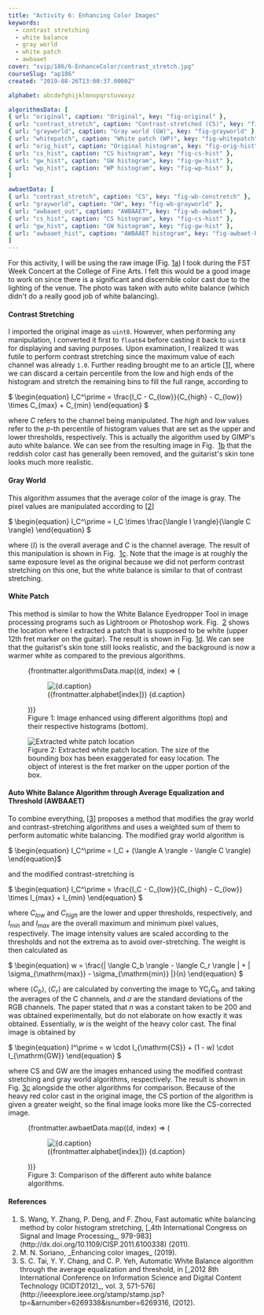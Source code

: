 ```yaml
---
title: "Activity 6: Enhancing Color Images"
keywords:
  - contrast stretching
  - white balance
  - gray world
  - white patch
  - awbaaet
cover: "svip/186/6-EnhanceColor/contrast_stretch.jpg"
courseSlug: "ap186"
created: "2019-08-26T13:00:37.0000Z"

alphabet: abcdefghijklmnopqrstuvwxyz

algorithmsData: [
{ url: "original", caption: "Original", key: "fig-original" },
{ url: "contrast_stretch", caption: "Contrast-stretched (CS)", key: "fig-constretch" },
{ url: "grayworld", caption: "Gray world (GW)", key: "fig-grayworld" },
{ url: "whitepatch", caption: "White patch (WP)", key: "fig-whitepatch" },
{ url: "orig_hist", caption: "Original histogram", key: "fig-orig-hist" },
{ url: "cs_hist", caption: "CS histogram", key: "fig-cs-hist" },
{ url: "gw_hist", caption: "GW histogram", key: "fig-gw-hist" },
{ url: "wp_hist", caption: "WP histogram", key: "fig-wp-hist" },
]

awbaetData: [
{ url: "contrast_stretch", caption: "CS", key: "fig-wb-constretch" },
{ url: "grayworld", caption: "GW", key: "fig-wb-grayworld" },
{ url: "awbaaet_out", caption: "AWBAAET", key: "fig-wb-awbaet" },
{ url: "cs_hist", caption: "CS histogram", key: "fig-cs-hist" },
{ url: "gw_hist", caption: "GW histogram", key: "fig-gw-hist" },
{ url: "awbaaet_hist", caption: "AWBAAET histogram", key: "fig-awbaet-hist" },
]
---
```



For this activity, I will be using the raw image (Fig. [1a](#fig-original)) I took during the
FST Week Concert at the College of Fine Arts. I felt this would be a good image to work on since there is a
significant and discernible color cast due to the lighting of the venue. The photo was taken with auto white
balance (which didn't do a really good job of white balancing).

#### Contrast Stretching

I imported the original image as <code>uint8</code>. However, when performing
any manipulation, I converted it first to <code>float64</code> before casting
it back to <code>uint8</code> for displaying and saving purposes. Upon
examination, I realized it was futile to perform contrast stretching since the
maximum value of each channel was already <code>1.0</code>. Further reading
brought me to an article [[1](#Wang2011)], where we can discard a certain percentile
from the low and high ends of the histogram
and stretch the remaining bins to fill the full range, according to

<span id="eq-constretch" className="mx-auto">
  $
  \begin{equation}
    I_C^\prime = \frac{I_C - C_{low}}{C_{high} - C_{low}} \times C_{max} + C_{min}
    \end{equation}
    $
</span>

where $C$ refers to the channel being manipulated.
The _high_ and _low_ values refer to the $p$-th percentile of histogram values that are set as the upper and lower
thresholds, respectively. This is actually the algorithm used by GIMP's auto
white balance. We can see from the resulting image in Fig.&nbsp;
[1b](#fig-constretch) that the reddish color cast has generally been
removed, and the guitarist's skin tone looks much more realistic.

#### Gray World

This algorithm assumes that the average color of the image is gray. The pixel
values are manipulated according to [[2](#Soriano2019)]

<span id="eq-grayworld" className="math-container">
  $
  \begin{equation}
    I_C^\prime = I_C \times \frac{\langle I \rangle}{\langle C \rangle}
    \end{equation}
    $
</span>

where $\langle I \rangle$ is the overall
average and $C$ is the
channel average. The result of this manipulation is shown in Fig.&nbsp;
[1c](#fig-grayworld). Note that the image is at roughly the same exposure
level as the original because we did not perform contrast stretching on this one,
but the white balance is similar to that of contrast stretching.

#### White Patch

This method is similar to how the White Balance Eyedropper Tool in image
processing programs such as Lightroom or Photoshop work. Fig.&nbsp;
[2](#fig-patch) shows the location where I extracted a patch that is
supposed to be white (upper 12th fret marker on the guitar). The result is shown
in Fig. [1d](#fig-whitepatch). We can see that the guitarist's skin tone
still looks realistic, and the background is now a warmer white as compared to
the previous algorithms.

<figure id="fig-enhance" class="container grid grid-cols-2 lg:grid-cols-4 gap-4">
  {frontmatter.algorithmsData.map((d, index) => (
    <figure id={d.key}>
      <img
        src={buildCldUrl(`svip/186/6-EnhanceColor/${d.url}`)}
        alt={d.caption}
        class="mx-auto"
      />
      <figcaption class="text-center">
        ({frontmatter.alphabet[index]}) {d.caption}
      </figcaption>
    </figure>
  ))}
  <figcaption class="col-span-2 lg:col-span-4 text-center">
    Figure 1: Image enhanced using different algorithms (top) and their
    respective histograms (bottom).
  </figcaption>
</figure>

<figure class="figure">
  <img
    src={buildCldUrl("svip/186/6-EnhanceColor/patch")}
    alt="Extracted white patch location"
  />
  <figcaption class="text-center">
    Figure 2: Extracted white patch location. The size of the bounding box has
    been exaggerated for easy location. The object of interest is the fret
    marker on the upper portion of the box.
  </figcaption>
</figure>

#### Auto White Balance Algorithm through Average Equalization and Threshold (AWBAAET)

To combine everything, [[3](#Tai2012)]
proposes a method that modifies the gray world and contrast-stretching
algorithms and uses a weighted sum of them to perform automatic white
balancing. The modified gray world algorithm is

<span id="eq-grayworld-mod" className="math-container">
  $ \begin{equation}
  I_C^\prime = I_C + (\langle A \rangle - \langle C \rangle) \end{equation}$
</span>

and the modified contrast-stretching is

<span id="eq-constretch-mod" className="math-container">
    $
    \begin{equation}
    I_C^\prime = \frac{I_C - C_{low}}{C_{high} - C_{low}} \times I_{max} + I_{min}
    \end{equation}
    $
  </span>

where $C_{low}$ and $C_{high}$ are the lower and upper
thresholds, respectively, and $I_{min}$ and $I_{max}$ are the overall maximum and
minimum pixel values, respectively. The image intensity values are scaled
according to the thresholds and not the extrema as to avoid over-stretching.
The weight is then calculated as

<span id="eq-weight" className="math-container">
    $
    \begin{equation}
    w = \frac{| \langle C_b \rangle - \langle C_r \rangle | + | \sigma_{\mathrm{max}} - \sigma_{\mathrm{min}} |}{n}
    \end{equation}
    $
  </span>

where $\langle C_b \rangle$, $\langle C_r \rangle$
are calculated by converting the image to YC<sub>r</sub>C<sub>b</sub> and
taking the averages of the C channels, and $\sigma$ are the standard deviations of the
RGB channels. The paper stated that $n$ was
a constant taken to be 200 and was obtained experimentally, but do not
elaborate on how exactly it was obtained. Essentially, $w$ is the weight of the heavy color cast.
The final image is obtained by

<span id="eq-weight" className="math-container">
    $
    \begin{equation}
    I^\prime = w \cdot I_{\mathrm{CS}} + (1 - w) \cdot I_{\mathrm{GW}}
    \end{equation}
    $
  </span>

where $\textrm{CS}$ and $\textrm{GW}$ are the images enhanced
using the modified contrast stretching and gray world algorithms,
respectively. The result is shown in Fig. [3c](#fig-awbaet)
alongside the other algorithms for comparison. Because
of the heavy red color cast in the original image, the CS portion of the algorithm
is given a greater weight, so the final image looks more like the CS-corrected
image.

<figure id="fig-awbaet" class="container grid grid-cols-1 lg:grid-cols-3 gap-4 items-end">
  {frontmatter.awbaetData.map((d, index) => (
    <figure id={d.key}>
      <img
        src={buildCldUrl(`svip/186/6-EnhanceColor/${d.url}`)}
        alt={d.caption}
        class="mx-auto"
      />
      <figcaption class="text-center">
        ({frontmatter.alphabet[index]}) {d.caption}
      </figcaption>
    </figure>
  ))}
  <figcaption class="lg:col-span-3 text-center">
    Figure 3: Comparison of the different auto white balance algorithms.
  </figcaption>
</figure>

#### References

<ol className="reference">
  <li id="#Wang2011">
    S. Wang, Y. Zhang, P. Deng, and F. Zhou, Fast automatic white balancing
    method by color histogram stretching, [_4th International Congress on Signal
    and Image Processing_, 979-983](http://dx.doi.org/10.1109/CISP.2011.6100338)
    (2011).
  </li>
  <li id="Soriano2019">M. N. Soriano, _Enhancing color images_ (2019).</li>
  <li id="Tai2012">
    S. C. Tai, Y. Y. Chang, and C. P. Yeh, Automatic White Balance algorithm
    through the average equalization and threshold, in [_2012 8th International
    Conference on Information Science and Digital Content Technology
    (ICIDT2012)_, vol. 3,
    571-576](http://ieeexplore.ieee.org/stamp/stamp.jsp?tp=&arnumber=6269338&isnumber=6269316,
    (2012).
  </li>
</ol>
